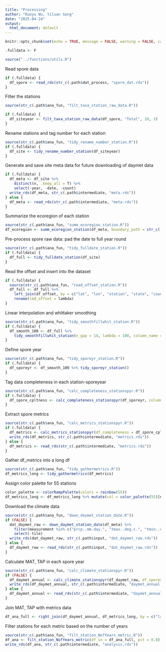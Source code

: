 ```yaml
---
title: "Processing"
author: "Ruoyu Wu, Yiluan Song"
date: "2025-04-24"
output:
  html_document: default
---
```


```r
knitr::opts_chunk$set(echo = TRUE, message = FALSE, warning = FALSE, cache = FALSE)

.fulldata <- F

source("../functions/utils.R")
```

Read spore data
```r
if (.fulldata) {
  df_spore <- read_rds(str_c(.path$dat_process, "spore_dat.rds"))
}
```

Filter the stations
```r
source(str_c(.path$ana_fun, "filt_taxa_station_raw_data.R"))

if (.fulldata) {
  df_siteyear <- filt_taxa_station_raw_data(df_spore, "Total", 10, 3)
}
```

Rename stations and tag number for each station
```r
source(str_c(.path$ana_fun, "tidy_rename_number_station.R"))
if (.fulldata) {
  df_site <- tidy_rename_number_station(df_siteyear)
}
```

Generate and save site meta data for future downloading of daymet data
```r
if (.fulldata) {
  df_meta <- df_site %>%
    distinct(n, .keep_all = T) %>%
    select(-year, -date, -count)
  write_rds(df_meta, str_c(.path$intermediate, "meta.rds"))
} else {
  df_meta <- read_rds(str_c(.path$intermediate, "meta.rds"))
}
```

Summarize the ecoregion of each station
```r
source(str_c(.path$ana_fun, "summ_ecoregion_station.R"))
df_ecoregion <- summ_ecoregion_station(df_meta, boundary_path = str_c(.path$input, "boundary"))
```

Pre-process spore raw data: pad the date to full year round
```r
source(str_c(.path$ana_fun, "tidy_fulldate_station.R"))
if (.fulldata) {
  df_full <- tidy_fulldate_station(df_site)
}
```

Read the offset and insert into the dataset
```r
if (.fulldata) {
  source(str_c(.path$ana_fun, "read_offset_station.R"))
  df_full <- df_full %>%
    left_join(df_offset, by = c("lat", "lon", "station", "state", "country", "id")) %>%
    rename(lmd_offset = lambda)
}
```

Linear interpolation and whittaker smoothing
```r
source(str_c(.path$ana_fun, "tidy_smoothfillwhit_station.R"))
if (.fulldata) {
  df_smooth_100 <- df_full %>%
    tidy_smoothfillwhit_station(n_gap = 14, lambda = 100, column_name = count, new_column_name = count_fillwhit)
}
```

Define spore year
```r
source(str_c(.path$ana_fun, "tidy_sporeyr_station.R"))
if (.fulldata) {
  df_sporeyr <- df_smooth_100 %>% tidy_sporeyr_station()
}
```

Tag data completeness in each station-sporeyear
```r
source(str_c(.path$ana_fun, "calc_completeness_stationspyr.R"))
if (.fulldata) {
  df_spore_cpltness <- calc_completeness_stationspyr(df_sporeyr, column_name = count_fillwhit)
}
```

Extract spore metrics
```r
source(str_c(.path$ana_fun, "calc_metrics_stationspyr.R"))
if (.fulldata) {
  df_metrics <- calc_metrics_stationspyr(df_completeness = df_spore_cpltness, df_raw = df_sporeyr)
  write_rds(df_metrics, str_c(.path$intermediate, "metrics.rds"))
} else {
  df_metrics <- read_rds(str_c(.path$intermediate, "metrics.rds"))
}
```

Gather df_metrics into a long df
```r
source(str_c(.path$ana_fun, "tidy_gathermetrics.R"))
df_metrics_long <- tidy_gathermetrics(df_metrics)
```

Assign color palette for 55 stations
```r
color_palette <- colorRampPalette(colors = rainbow(55))
df_metrics_long <- df_metrics_long %>% mutate(col = color_palette(55)[n])
```

Download the climate data
```r
source(str_c(.path$ana_fun, "down_daymet_station_date.R"))
if (FALSE) {
  dat_daymet_raw <- down_daymet_station_date(df_meta) %>%
    filter(measurement %in% c("prcp..mm.day.", "tmax..deg.c.", "tmin..deg.c.")) %>%
    select(-tile)
  write_rds(dat_daymet_raw, str_c(.path$input, "dat_daymet_raw.rds"))
} else {
  df_daymet_raw <- read_rds(str_c(.path$input, "dat_daymet_raw.rds"))
}
```

Calculate MAT, TAP in each spore year
```r
source(str_c(.path$ana_fun, "calc_climate_stationspyr.R"))
if (FALSE) {
  df_daymet_annual <- calc_climate_stationspyr(df_daymet_raw, df_sporeyear = df_sporeyr)
  write_rds(df_daymet_annual, str_c(.path$intermediate, "daymet_annual.rds"))
} else {
  df_daymet_annual <- read_rds(str_c(.path$intermediate, "daymet_annual.rds"))
}
```

Join MAT, TAP with metrics data
```r
df_ana_full <- right_join(df_daymet_annual, df_metrics_long, by = c("lat", "lon", "station", "city", "state", "country", "id", "n", "offset", "year_new"))
```

Filter stations for each metric based on the number of years
```r
source(str_c(.path$ana_fun, "filt_station_NofYears_metric.R"))
df_ana <- filt_station_NofYears_metric(df_in = df_ana_full, pct = 0.8)
write_rds(df_ana, str_c(.path$intermediate, "analysis.rds"))
```
